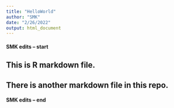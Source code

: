 ```yaml
---
title: "HelloWorld"
author: "SMK"
date: "2/26/2022"
output: html_document
---
```


#### SMK edits -- start

## This is R markdown file.
## There is another markdown file in this repo.

#### SMK edits -- end